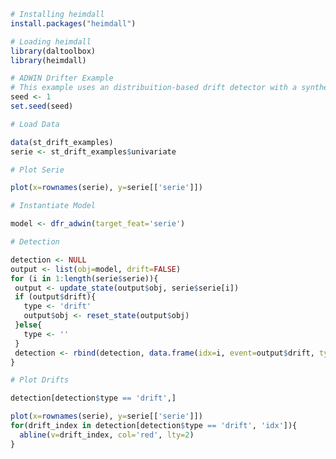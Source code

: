 ```r
# Installing heimdall
install.packages("heimdall")
```

```r
# Loading heimdall
library(daltoolbox)
library(heimdall) 
```

```r
# ADWIN Drifter Example
# This example uses an distribuition-based drift detector with a synthetic variable.
seed <- 1
set.seed(seed)
```

```r
# Load Data

data(st_drift_examples)
serie <- st_drift_examples$univariate
```

```r
# Plot Serie

plot(x=rownames(serie), y=serie[['serie']])
```

```r
# Instantiate Model

model <- dfr_adwin(target_feat='serie')
```

```r
# Detection

detection <- NULL
output <- list(obj=model, drift=FALSE)
for (i in 1:length(serie$serie)){
 output <- update_state(output$obj, serie$serie[i])
 if (output$drift){
   type <- 'drift'
   output$obj <- reset_state(output$obj)
 }else{
   type <- ''
 }
 detection <- rbind(detection, data.frame(idx=i, event=output$drift, type=type))
}
```

```r
# Plot Drifts

detection[detection$type == 'drift',]
```

```r
plot(x=rownames(serie), y=serie[['serie']])
for(drift_index in detection[detection$type == 'drift', 'idx']){
  abline(v=drift_index, col='red', lty=2)
}
```
